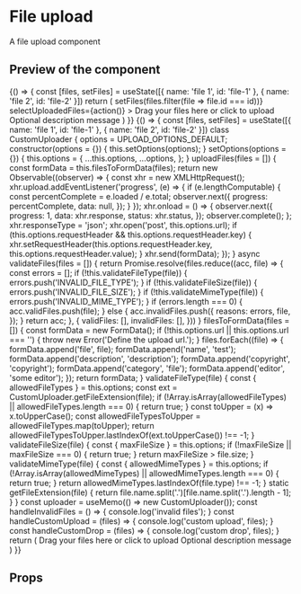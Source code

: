 

<Meta title="File upload" component={FileUpload} />

# File upload

A file upload component

## Preview of the component

<Preview>
	<Story name='Base'>
		{() => {
			const [files, setFiles] = useState([{
				name: 'file 1',
				id: 'file-1'
			}, {
				name: 'file 2',
				id: 'file-2'
			}])
			return (
				<FileUpload
					id="my-upload"
					options={{
						allowedMimeTypes: ['image/jpeg'],
						allowedFileTypes: ['jpg', 'png'],
						maxFileSize: 5000000000000000,
						url: 'api/upload',
						fileLimit: 3,
					}}
					files={files}
					removeFile={(id, index) => setFiles(files.filter(file => file.id === id))}
					selectUploadedFiles={action()}
				>
					<FileUploadMessage>Drag your files here or click to upload</FileUploadMessage>
					<FileUploadDescription>Optional description message</FileUploadDescription>
				</FileUpload>
			)
		}}
	</Story>
	<Story name='CustomUploader'>
		{() => {
			const [files, setFiles] = useState([{
				name: 'file 1',
				id: 'file-1'
			}, {
				name: 'file 2',
				id: 'file-2'
			}])
			class CustomUploader {
				options = UPLOAD_OPTIONS_DEFAULT;
				constructor(options = {}) {
					this.setOptions(options);
				}
				setOptions(options = {}) {
					this.options = {
						...this.options,
						...options,
					};
				}
				uploadFiles(files = []) {
					const formData = this.filesToFormData(files);
					return new Observable((observer) => {
						const xhr = new XMLHttpRequest();
						xhr.upload.addEventListener('progress', (e) => {
							if (e.lengthComputable) {
								const percentComplete = e.loaded / e.total;
								observer.next({
									progress: percentComplete,
									data: null,
								});
							}
						});
						xhr.onload = () => {
							observer.next({
								progress: 1,
								data: xhr.response,
								status: xhr.status,
							});
							observer.complete();
						};
						xhr.responseType = 'json';
						xhr.open('post', this.options.url);
						if (this.options.requestHeader && this.options.requestHeader.key) {
							xhr.setRequestHeader(this.options.requestHeader.key, this.options.requestHeader.value);
						}
						xhr.send(formData);
					});
				}
				async validateFiles(files = []) {
					return Promise.resolve(files.reduce((acc, file) => {
						const errors = [];
						if (!this.validateFileType(file)) {
							errors.push('INVALID_FILE_TYPE');
						}
						if (!this.validateFileSize(file)) {
							errors.push('INVALID_FILE_SIZE');
						}
						if (!this.validateMimeType(file)) {
							errors.push('INVALID_MIME_TYPE');
						}
						if (errors.length === 0) {
							acc.validFiles.push(file);
						} else {
							acc.invalidFiles.push({
								reasons: errors,
								file,
							});
						}
						return acc;
					}, {
						validFiles: [],
						invalidFiles: [],
					}))
				}
				filesToFormData(files = []) {
					const formData = new FormData();
					if (!this.options.url || this.options.url === '') {
						throw new Error('Define the upload url.');
					}
					files.forEach((file) => {
						formData.append('file', file);
						formData.append('name', 'test');
						formData.append('description', 'description');
						formData.append('copyright', 'copyright');
						formData.append('category', 'file');
						formData.append('editor', 'some editor');
					});
					return formData;
				}
				validateFileType(file) {
					const { allowedFileTypes } = this.options;
					const ext = CustomUploader.getFileExtension(file);
					if (!Array.isArray(allowedFileTypes) || allowedFileTypes.length === 0) {
						return true;
					}
					const toUpper = (x) => x.toUpperCase();
					const allowedFileTypesToUpper = allowedFileTypes.map(toUpper);
					return allowedFileTypesToUpper.lastIndexOf(ext.toUpperCase()) !== -1;
				}
				 validateFileSize(file) {
					const { maxFileSize } = this.options;
					if (!maxFileSize || maxFileSize === 0) {
						return true;
					}
					return maxFileSize > file.size;
				}
				validateMimeType(file) {
					const { allowedMimeTypes } = this.options;
					if (!Array.isArray(allowedMimeTypes) || allowedMimeTypes.length === 0) {
						return true;
					}
					return allowedMimeTypes.lastIndexOf(file.type) !== -1;
				}
				static getFileExtension(file) {
					return file.name.split('.')[file.name.split('.').length - 1];
				}
			}
			const uploader = useMemo(() => new CustomUploader());
			const handleInvalidFiles = () => { console.log('invalid files'); }
			const handleCustomUpload = (files) => { console.log('custom upload', files); }
			const handleCustomDrop = (files) => { console.log('custom drop', files); }
			return (
				<FileUploadZone
					autoUpload={false}
					id="test"
					uploader={uploader}
					invalidFiles={handleInvalidFiles}
					onCustomClick={handleCustomUpload}
					onCustomDrop={handleCustomDrop}
				>
					<FileUploadMessage>Drag your files here or click to upload</FileUploadMessage>
					<FileUploadDescription>Optional description message</FileUploadDescription>
				</FileUploadZone>
			)
		}}
	</Story>
</Preview>


## Props

<Props of={FileUpload} />
